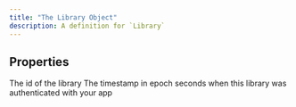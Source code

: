 ```yaml
---
title: "The Library Object"
description: A definition for `Library`
---
```


## Properties

<ResponseField name="id" type="string" required>
  The id of the library
</ResponseField>
<ResponseField name="created_at" type="number" required>
  The timestamp in epoch seconds when this library was authenticated with your app
</ResponseField>
